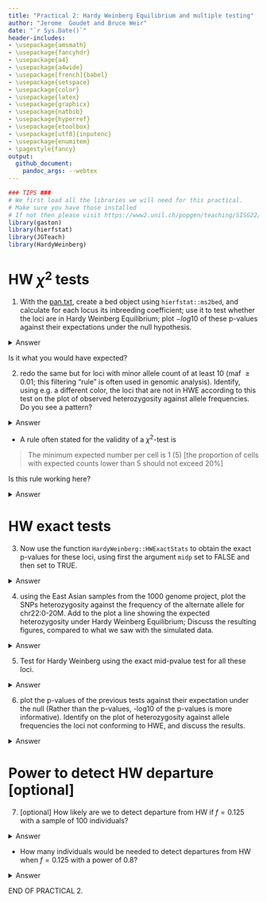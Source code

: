 ---
title: "Practical 2: Hardy Weinberg Equilibrium and multiple testing"
author: "Jerome  Goudet and Bruce Weir"
date: "`r Sys.Date()`"
header-includes:
- \usepackage{amsmath}
- \usepackage{fancyhdr}
- \usepackage{a4}
- \usepackage{a4wide}
- \usepackage[french]{babel}
- \usepackage{setspace}
- \usepackage{color}
- \usepackage{latex}
- \usepackage{graphicx}
- \usepackage{natbib}
- \usepackage{hyperref}
- \usepackage{etoolbox}
- \usepackage[utf8]{inputenc}
- \usepackage{enumitem}
- \pagestyle{fancy}
output:
  github_document: 
    pandoc_args: --webtex
---

```{r,message=FALSE}
### TIPS ###
# We first load all the libraries we will need for this practical. 
# Make sure you have those installed 
# If not then please visit https://www2.unil.ch/popgen/teaching/SISG22/
library(gaston)
library(hierfstat)
library(JGTeach)
library(HardyWeinberg)

```

# HW $\chi^2$ tests

1. With the [pan.txt](https://www2.unil.ch/popgen/teaching/SISGData/pan.txt), create a bed object using `hierfstat::ms2bed`, and calculate for each locus its inbreeding coefficient; use it to test whether the loci are in Hardy Weinberg Equilibrium; plot $-log10$ of these p-values against their expectations under the null hypothesis. 


<details><summary>Answer</summary>  
```{r}
# F=1-Ho/He
pan <- ms2bed("pan.txt")
inb.coeff <- 1 - pan@snps$hz/(2*pan@p*(1-pan@p)) # He = 2p(1-p)
# nb inds
ni <- dim(pan)[1] # or nrow(pan)
x2 <- ni*inb.coeff^2 
p.val.x2 <- pchisq(x2,df=1,lower=FALSE) # check ?pchisq
nl <- dim(pan)[2] # or ncol(pan)
# theoretical dist p.val under null
theo.pval <- (1:nl) / nl
plot(-log10(theo.pval),-log10(sort(p.val.x2)),
     col="red",cex=0.5,xlab="Theo p val dist",
     ylab="emp p-val dist x2", pch=16)
abline(c(0,1))
```  

</details>

Is it what you would have expected?


2.  redo the same but for loci with minor allele count of at least 10 (maf $\geq 0.01$; this filtering "rule" is often used in genomic analysis). Identify, using e.g. a different color, the loci that are not in HWE according to this test on the plot of observed heterozygosity against allele frequencies.  Do you see a pattern? 

<details><summary>Answer</summary>  

```{r}
x <- (0:1000) / 1000 # same as seq(0,1,by=0.001)
# indexing on maf >= 1%
maf01 <- which(pan@snps$maf >= 0.01) # indexing of snps with maf >= 0.01
nl <- length(maf01)
theo.pval <- 1:nl / nl
plot(-log10(theo.pval),-log10(sort(p.val.x2[maf01])), 
     col="red",cex=0.5,xlab="Theo p val dist",
     ylab="emp p-val dist x2", pch=16)
abline(c(0,1))
# highlight outliers in het ~ p plot 
plot(pan[,maf01]@p, pan[,maf01]@snps$hz, col="black", pch=16, cex=0.6, ylab = 'Het', xlab='p')
lines(x,2*x*(1-x),col="orange") 
outliers <- which(-log10(p.val.x2[maf01])>4) 
# two step indexing (first maf01 and then those points that are p-val outliers)
points(pan[,maf01][,outliers]@p, pan[,maf01][,outliers]@snps$hz, col="red", pch=16, cex=0.6)
```

</details>  

+ A rule often stated for the validity of a $\chi^2$-test is 

> The minimum expected number per cell is 1 (5) [the proportion of cells with expected counts lower than 5 should not exceed 20%]

Is this rule working here? 


<details><summary>Answer</summary>  

```{r}
par(mfrow=c(1,2))

# what frequency leads to np^2==1 e.g. p=(1/n)^0.5
# nb inds
ni <- dim(pan)[1]
xi <- 1
mafn1 <- which(pan@snps$maf >= (xi/ni)^.5) 
nl <- length(mafn1)
theo.pval <- 1:nl/nl
plot(-log10(theo.pval),-log10(sort(p.val.x2[mafn1])),
     col="red",cex=0.5,xlab="Theo p val dist", pch = 16,
     ylab="emp p-val dist x2",main=expression(np^2>=1));abline(c(0,1))

#what frequency leads to np^2==5
xi <- 5
mafn5 <- which(pan@snps$maf >= (xi/ni)^.5)
nl <- length(mafn5)
theo.pval <- 1:nl/nl
plot(-log10(theo.pval),-log10(sort(p.val.x2[mafn5])),
     col="red",cex=0.5,xlab="Theo p val dist", pch=16,
     ylab="emp p-val dist x2",main=expression(np^2>=5));abline(c(0,1))

par(mfrow=c(1,1))
```

</details>


# HW exact tests

3.  Now  use the function `HardyWeinberg::HWExactStats` to obtain the exact p-values for these loci, using first the argument `midp` set to FALSE and then set to TRUE.   

<details><summary>Answer</summary>  

```{r}
# what are we cbinding here? 
hw.ex <- HWExactStats(cbind(pan@snps$N0, pan@snps$N1, pan@snps$N2), midp=FALSE)
hw.mp <- HWExactStats(cbind(pan@snps$N0, pan@snps$N1, pan@snps$N2), midp=TRUE)
nl <- length(hw.mp)

par(mfrow=c(1,2))

plot(-log10(1:nl/nl), -log10(sort(hw.ex)), cex=0.6, pch=16, col='red',
     xlab='theoretical p-val dist', ylab='emp p-val dist exact') ; abline(c(0,1))
plot(-log10(1:nl/nl), -log10(sort(hw.mp)), cex=0.6, pch=16, col='red',
      xlab='theoretical p-val dist', ylab='emp p-val dist exact-mp') ; abline(c(0,1))
par(mfrow=c(1,1))
### TIPS 
# ';' allows you to specify two commands in one line  
```
</details>


4.  using the East Asian samples from the 1000 genome project, plot the SNPs heterozygosity against the frequency of the alternate allele for chr22:0-20M. Add to the plot a line  showing the expected heterozygosity under Hardy Weinberg Equilibrium; Discuss the resulting figures, compared to what we saw with the simulated data. 

<details><summary>Answer</summary>  

```{r, message=FALSE}
# read vcf (care for path!)
ch22 <- read.VCF("chr22_Mb0_20.recode.vcf.gz") 
# description file
samp.desc.file <- "https://www2.unil.ch/popgen/teaching/SISG18/integrated_call_samples_v3.20130502.ALL.panel"
samp.desc <- read.table(samp.desc.file,header=TRUE)
# subset EAS
EAS <- which(samp.desc$super_pop=="EAS")
plot(ch22[EAS,]@p, ch22[EAS,]@snps$hz, col="black", pch=16, cex=0.6, xlab='p',ylab='het',
     main='Het~p for EAS')
lines(x, 2*x*(1-x), col="orange")
```

</details>

5.  Test for Hardy Weinberg using the exact mid-pvalue test for all these loci. 

<details><summary>Answer</summary>  

```{r}
hw.mp.EAS <- HWExactStats(cbind(ch22[EAS,]@snps$N0, ch22[EAS,]@snps$N1, ch22[EAS,]@snps$N2), midp=TRUE)
```
</details>

6.  plot the p-values of the previous tests against their expectation under the null (Rather than the p-values, -log10 of the p-values is more informative).  Identify on the plot of heterozygosity against allele frequencies the loci not conforming to HWE, and discuss the results.  

<details><summary>Answer</summary>  

```{r}
nl <- length(hw.mp.EAS) # length of of p-values
plot(-log10(1:nl/nl), -log10(sort(hw.mp.EAS)), cex=0.6, pch=16, xlab='theoretical p-val distr', 
                                        ylab='emp p-val dist exact-mp', main='QQplot for EAS' )
abline(c(0,1))
# index outliers 
outliers <- which(-log10(hw.mp.EAS) > 6)
plot(ch22[EAS,]@p, ch22[EAS,]@snps$hz, col="black", pch=16, cex=0.6, xlab='p', ylab='Het')
lines(x, 2*x*(1-x), col="orange")
points(ch22[EAS,outliers]@p, ch22[EAS,outliers]@snps$hz, col="red",pch=16,cex=0.6)
```
</details>


# Power to detect HW departure [optional]

7. [optional] How likely are we to detect
departure from HW if $f=0.125$ with a sample of $100$ individuals? 

<details><summary>Answer</summary>  

```{r}
ni <- 100
f <- 0.125
pchisq(qchisq(0.95,df=1), df=1, ncp=ni*f^2, lower=FALSE)

#density of chisq with ncp nf2

x <- seq(0.2,20,0.1)
plot(x, dchisq(x,df=1), type="h", col='#FF000080',lwd =2,
     xlab=expression(chi^2), ylab="probability density") # chisq prob dens
lines(x, dchisq(x,df=1,ncp=ni*f^2), type="h", col='#0000FF80', lwd=2) # with ncp
legend('topright', lty=rep(1,2), col=c('#FF000080','#0000FF80'), lwd=c(2,2),legend=c('no ncp','ncp = nf^2'))
abline(v=qchisq(0.95,df=1)) # 95th centile of chisq dist 
```
</details>

+ How many individuals would be needed to detect departures from HW when $f=0.125$ with a power of $0.8$? 

<details><summary>Answer</summary>  

```{r}
ns <- 1:10*100 
round( pchisq(qchisq(0.95,df=1), df=1, ncp=ns*f^2, lower=FALSE), digits=3)

ni <- 500
f <- 0.125
pchisq( qchisq(0.95,df=1), df=1, ncp=ni*f^2, lower=FALSE)
plot(x, dchisq(x,df=1), type="h", col="#FF000080", lwd=2,
     xlab=expression(chi^2), ylab="probability density")
#density of chisq with ncp nf2
lines(x, dchisq(x,df=1,ncp=ni*f^2), type="h", col="#0000FF80",lwd=2) 
legend('topright', lty=rep(1,2), col=c('#FF000080','#0000FF80'),lwd=c(2,2), legend=c('no ncp','ncp = nf^2'))
abline(v=qchisq(0.95,df=1)) # 95th centile of chisq dist 
``` 
</details>

END OF PRACTICAL 2.